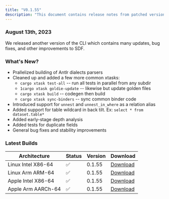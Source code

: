 ```yaml
---
title: "V0.1.55"
description: "This document contains release notes from patched version v0.1.55 of SDF."
---
```

### August 13th, 2023

We released another version of the CLI which contains many updates, bug fixes, and other improvements to SDF.

### What's New?
- Prallelized building of Antlr dialects parsers 
- Cleaned up and added a few more common xtasks:
    - `cargo xtask test-all` -- run all tests in parallel from any subdir
    - `1cargo xtask goldie-update` -- likewise but update golden files
    - `cargo xtask build` -- codegen then build
    - `cargo xtask sync-binders` -- sync common binder code
- Introduced support for `unnest` and `unnest_in_where` as a relation alias 
- Added support for table wildcard in back tilt. Ex: `select * from dataset.table*`
- Added early-stage depth analysis 
- Added tests for duplicate fields
- General bug fixes and stability improvements

### Latest Builds 

| Architecture           | Status | Version | Download |
| ---------------------- | ------ | ------- | -------- |
| Linux Intel X86-64     |   ✅   | 0.1.55  | [Download](https://cdn.sdf.com/releases/download/sdf-v0.1.54-x86_64-unknown-linux-musl.tar.gz) |
| Linux Arm ARM-64       |   ✅   | 0.1.55  | [Download](https://cdn.sdf.com/releases/download/sdf-v0.1.54-arm-unknown-linux-gnueabihf.tar.gz) |
| Apple Intel X86-64     |   ✅   | 0.1.55  | [Download](https://cdn.sdf.com/releases/download/sdf-v0.1.54-x86_64-apple-darwin.tar.gz) |
| Apple Arm AARCh-64     |   ✅   | 0.1.55  | [Download](https://cdn.sdf.com/releases/download/sdf-v0.1.54-aarch64-apple-darwin.tar.gz) |

